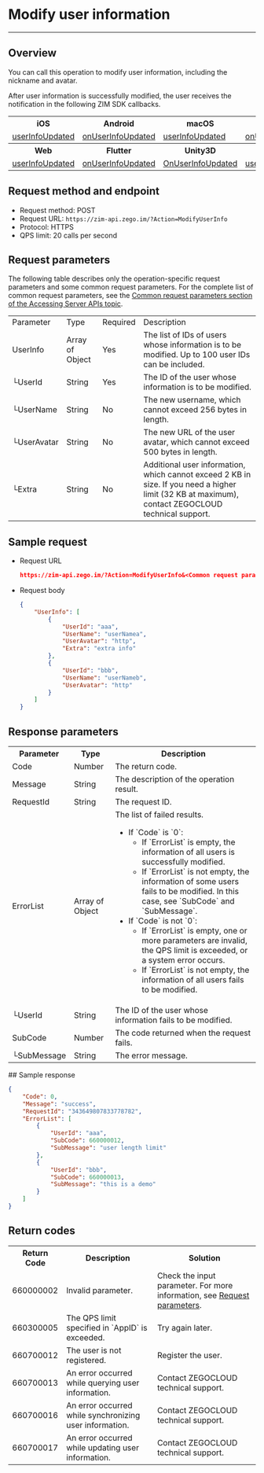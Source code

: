# Modify user information

- - -


## Overview

You can call this operation to modify user information, including the nickname and avatar.

After user information is successfully modified, the user receives the notification in the following ZIM SDK callbacks.

<table>
<tbody><tr>
<th>iOS</th>
<th>Android</th>
<th>macOS</th>
<th>Windows</th>
</tr>
<tr>
<td><a href="https://www.zegocloud.com/article/api?doc=zim_API~objective-c_ios~protocol~ZIMEventHandler#zim-user-info-updated" rel="noreferrer noopenner">userInfoUpdated</a></td>
<td><a href="https://www.zegocloud.com/article/api?doc=zim_API~java_android~class~ZIMEventHandler#on-user-info-updated" rel="noreferrer noopenner">onUserInfoUpdated</a></td>
<td><a href="https://www.zegocloud.com/article/api?doc=zim_API~objective-c_macos~protocol~ZIMEventHandler#zim-user-info-updated" rel="noreferrer noopenner">userInfoUpdated</a></td>
<td><a href="https://www.zegocloud.com/article/api?doc=zim_API~cpp_windows~class~ZIMEventHandler#on-user-info-updated" rel="noreferrer noopenner">onUserInfoUpdated</a></td>
</tr>
<tr>
<th>Web</th>
<th>Flutter</th>
<th>Unity3D</th>
<th>React Native</th>
<th></th>
</tr>
<tr>
<td><a href="https://www.zegocloud.com/article/api?doc=zim_API~javascript_web~interface~ZIMEventHandler#user-info-updated" rel="noreferrer noopenner">userInfoUpdated</a></td>
<td><a href="https://pub.dev/documentation/zego_zim/latest/zego_zim/ZIMEventHandler/onUserInfoUpdated.html" rel="noreferrer noopenner">onUserInfoUpdated</a></td>
<td><a href="https://www.zegocloud.com/article/api?doc=zim_API~cs_unity3d~class~ZIMEventHandler#on-user-info-updated" rel="noreferrer noopenner">OnUserInfoUpdated</a></td>
<td><a href="https://www.zegocloud.com/article/api?doc=zim_API~javascript_react-native~interface~ZIMEventHandler#user-info-updated" rel="noreferrer noopenner">userInfoUpdated</a></td>
<td></td>
</tr>
</tbody></table>

## Request method and endpoint

- Request method: POST
- Request URL: `https://zim-api.zego.im/?Action=ModifyUserInfo`
- Protocol: HTTPS
- QPS limit: 20 calls per second

## Request parameters

The following table describes only the operation-specific request parameters and some common request parameters. For the complete list of common request parameters, see the [Common request parameters section of the Accessing Server APIs topic](./../Accessing%20Server%20APIs.mdx#common-parameters).

<table class="collapsible-table" >

<tbody><tr data-row-level="1">
<td>Parameter</td>
<td>Type</td>
<td>Required</td>
<td>Description</td>
</tr>
<tr data-row-level="2" data-row-child="true">
<td>UserInfo</td>
<td>Array of Object</td>
<td>Yes</td>
<td>The list of IDs of users whose information is to be modified. Up to 100 user IDs can be included.</td>
</tr>
<tr data-row-level="2-1">
<td>└UserId</td>
<td>String</td>
<td>Yes</td>
<td>The ID of the user whose information is to be modified.</td>
</tr>
<tr data-row-level="2-2">
<td>└UserName</td>
<td>String</td>
<td>No</td>
<td>The new username, which cannot exceed 256 bytes in length.</td>
</tr>
<tr data-row-level="2-3">
<td>└UserAvatar</td>
<td>String</td>
<td>No</td>
<td>The new URL of the user avatar, which cannot exceed 500 bytes in length.</td>
</tr>
<tr data-row-level="2-4">
<td>└Extra</td>
<td>String</td>
<td>No</td>
<td>Additional user information, which cannot exceed 2 KB in size. If you need a higher limit (32 KB at maximum), contact ZEGOCLOUD technical support.</td>
</tr>
</tbody></table>

## Sample request

- Request URL
  
  ```json
  https://zim-api.zego.im/?Action=ModifyUserInfo&<Common request parameters>
  ```

- Request body
  
  ```json
  {
      "UserInfo": [
          {
              "UserId": "aaa",
              "UserName": "userNamea",
              "UserAvatar": "http",
              "Extra": "extra info"
          },
          {
              "UserId": "bbb",
              "UserName": "userNameb",
              "UserAvatar": "http"
          }
      ]
  }
  ```

## Response parameters

<table class="collapsible-table" >

<tbody><tr data-row-level="1">
<th>Parameter</th>
<th>Type</th>
<th>Description</th>
</tr>
<tr data-row-level="2">
<td>Code</td>
<td>Number</td>
<td>The return code.</td>
</tr>
<tr data-row-level="3">
<td>Message</td>
<td>String</td>
<td>The description of the operation result.</td>
</tr>
<tr data-row-level="4">
<td>RequestId</td>
<td>String</td>
<td>The request ID.</td>
</tr>
<tr data-row-level="5" data-row-child="true">
<td>ErrorList</td>
<td>Array of Object</td>
<td>
The list of failed results.
<ul>
<li>
If `Code` is `0`:
<ul>
<li>If `ErrorList` is empty, the information of all users is successfully modified.</li>
<li>If `ErrorList` is not empty, the information of some users fails to be modified. In this case, see `SubCode` and `SubMessage`.</li>
</ul>
</li>
<li>
If `Code` is not `0`:
<ul>
<li>If `ErrorList` is empty, one or more parameters are invalid, the QPS limit is exceeded, or a system error occurs.</li>
<li>If `ErrorList` is not empty, the information of all users fails to be modified.</li>
</ul>
</li>
</ul></td>
</tr>
<tr data-row-level="5-1">
<td>└UserId</td>
<td>String</td>
<td>The ID of the user whose information fails to be modified.</td>
</tr>
<tr data-row-level="5-2">
<td>SubCode</td>
<td>Number</td>
<td>The code returned when the request fails.</td>
</tr>
<tr data-row-level="5-3">
<td>└SubMessage</td>
<td>String</td>
<td>The error message.</td>
</tr>
</tbody></table>
## Sample response

```json
{
    "Code": 0,
    "Message": "success",
    "RequestId": "343649807833778782",
    "ErrorList": [
        {
            "UserId": "aaa",
            "SubCode": 660000012,
            "SubMessage": "user length limit"
        },
        {
            "UserId": "bbb",
            "SubCode": 660000013,
            "SubMessage": "this is a demo"
        }
    ]
}
```

## Return codes

<table>

<tbody><tr>
<th>Return Code</th>
<th>Description</th>
<th>Solution</th>
</tr>
<tr>
<td>660000002</td>
<td>Invalid parameter.</td>
<td>Check the input parameter. For more information, see <a href="#3">Request parameters</a>.</td>
</tr>
<tr>
<td>660300005</td>
<td>The QPS limit specified in `AppID` is exceeded.</td>
<td>Try again later.</td>
</tr>
<tr>
<td>660700012</td>
<td>The user is not registered.</td>
<td>Register the user.</td>
</tr>
<tr>
<td>660700013</td>
<td>An error occurred while querying user information.</td>
<td>Contact ZEGOCLOUD technical support.</td>
</tr>
<tr>
<td>660700016</td>
<td>An error occurred while synchronizing user information.</td>
<td>Contact ZEGOCLOUD technical support.</td>
</tr>
<tr>
<td>660700017</td>
<td>An error occurred while updating user information.</td>
<td>Contact ZEGOCLOUD technical support.</td>
</tr>
</tbody></table>
